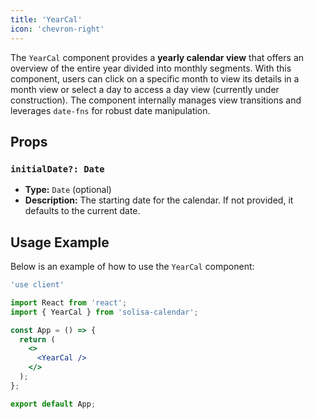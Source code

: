 ```yaml
---
title: 'YearCal'
icon: 'chevron-right'
---
```



The `YearCal` component provides a **yearly calendar view** that offers an overview of the entire year divided into monthly segments. With this component, users can click on a specific month to view its details in a month view or select a day to access a day view (currently under construction). The component internally manages view transitions and leverages `date-fns` for robust date manipulation.

## Props

### `initialDate?: Date`

- **Type:** `Date` (optional)
- **Description:** The starting date for the calendar. If not provided, it defaults to the current date.

## Usage Example

Below is an example of how to use the `YearCal` component:

```jsx
'use client'

import React from 'react';
import { YearCal } from 'solisa-calendar';

const App = () => {
  return (
    <>
      <YearCal />
    </>
  );
};

export default App;
